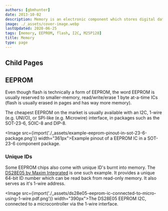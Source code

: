 ```yaml
---
authors: [gbmhunter]
date: 2013-10-02
description: Memory is an electronic component which stores digital data in either a volatile (e.g. RAM) or non-volatile manner (e.g. flash). This section covers EEPROM, flash, SD cards and more.
image: ./_assets/cover-image.webp
lastUpdated: 2020-06-25
tags: [memory, EEPROM, flash, I2C, M25P128]
title: Memory
type: page
---
```


## Child Pages

<ChildPages />

## EEPROM

Even though flash is technically a form of EEPROM, the word EEPROM is usually reserved to smaller-memory, read/write/erase 1 byte at-a-time ICs (flash is usually erased in pages and has way more memory).

The cheapest EEPROM on the market is usually available with an I2C, 1-wire (e.g. UNI/O), or SPI-like (e.g. Microwire) interface, in packages such as the SOT-23-6, SOIC-8 and DIP-8.

<Image src={import('./_assets/example-eeprom-pinout-in-sot-23-6-package.png')} width="361px">Example pinout of a EEPROM IC in a SOT-23-6 component package.</Image>

### Unique IDs

Some EEPROM chips also come with unique ID's burnt into memory. The [DS28E05 by Maxim Integrated](http://datasheets.maximintegrated.com/en/ds/DS28E05.pdf) is one such example. It provides a unique 64-bit ID number which can be read back from read-only memory. It also serves as it's 1-wire address.

<Image src={import('./_assets/ds28e05-eeprom-ic-connected-to-micro-using-1-wire.pdf.png')} width="390px">The DS28E05 EEPROM I2C, connected to a microcontroller via the 1-wire interface.</Image>
